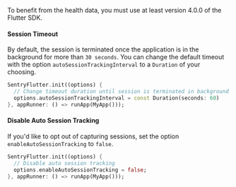 To benefit from the health data, you must use at least version 4.0.0 of the Flutter SDK.

#### Session Timeout

By default, the session is terminated once the application is in the background for more than `30 seconds`. You can change the default timeout with the option `autoSessionTrackingInterval` to a `Duration` of your choosing.

```dart
SentryFlutter.init((options) {
  // Change timeout duration until session is terminated in background
  options.autoSessionTrackingInterval = const Duration(seconds: 60)
}, appRunner: () => runApp(MyApp()));
```

#### Disable Auto Session Tracking

If you'd like to opt out of capturing sessions, set the option `enableAutoSessionTracking` to `false`.

```dart
SentryFlutter.init((options) {
  // Disable auto session tracking
  options.enableAutoSessionTracking = false;
}, appRunner: () => runApp(MyApp()));
```
